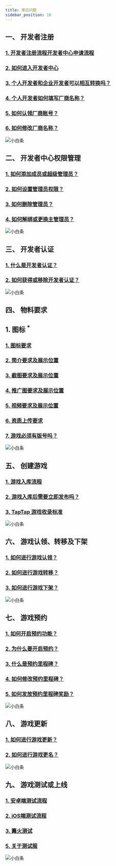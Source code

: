 ```yaml
---
title: 常见问题
sidebar_position: 10
---
```


## **一、 开发者注册**  
### [<FaqLink>1. 开发者注册流程开发者中心申请流程</FaqLink>](/store#厂商创建通道及流程/)  
### [<FaqLink>2. 如何进入开发者中心</FaqLink>](/store#厂商创建通道及流程/)  
### [<FaqLink>3. 个人开发者和企业开发者可以相互转换吗？</FaqLink>](/store#个人开发者与企业开发者有什么区别？可以互相转换吗？/)  
### [<FaqLink>4. 个人开发者如何填写厂商名称？</FaqLink>](/store#个人开发者没有公司，如何填写厂商名称？/)  
### [<FaqLink>5. 如何认领厂商账号？</FaqLink>](/store#厂商名称已存在，如何进行厂商账号认领？/)  
### [<FaqLink>6. 如何修改厂商名称？</FaqLink>](/store#如何修改厂商名称)  

![小白条](https://img.tapimg.com/market/images/c53d78b9b120276b53f82aebb0d01537.png)  

## **二、 开发者中心权限管理**  
### [<FaqLink>1. 如何添加成员或超级管理员？</FaqLink>](/store/#添加成员或超级管理员/)  
### [<FaqLink>2. 如何设置管理员权限？</FaqLink>](/store#成员的权限设置和删除/)  
### [<FaqLink>3. 如何删除管理员？</FaqLink>](/store#成员的权限设置和删除/)  
### [<FaqLink>4. 如何解绑或更换主管理员？</FaqLink>](/store#主管理员可以解绑吗？可以设置新的主管理员吗？/)  

![小白条](https://img.tapimg.com/market/images/c53d78b9b120276b53f82aebb0d01537.png)  

## **三、 开发者认证**  
### [<FaqLink>1. 什么是开发者认证？</FaqLink>](/store#开发者认证/)  
### [<FaqLink>2. 如何获得或移除开发者认证？</FaqLink>](/store#开发者认证/)  

![小白条](https://img.tapimg.com/market/images/c53d78b9b120276b53f82aebb0d01537.png)  

## **四、 物料要求**  
## 1. 图标 <sup><Red>\*</Red></sup>
### [<FaqLink>1. 图标要求</FaqLink>](/store/store-material#图标/)  
### [<FaqLink>2. 简介要求及展示位置</FaqLink>](/store/store-material#简介/)  
### [<FaqLink>3. 截图要求及展示位置</FaqLink>](/store/store-material#截图/)  
### [<FaqLink>4. 推广图要求及展示位置</FaqLink>](/store/store-material#推广图/)  
### [<FaqLink>5. 视频要求及展示位置</FaqLink>](/store/store-material#视频/)  
### [<FaqLink>6. 资质上传要求</FaqLink>](/store/store-agree#资质文件及授权/)  
### [<FaqLink>7. 游戏必须有版号吗？</FaqLink>](/store/store-agree#版号)  

![小白条](https://img.tapimg.com/market/images/c53d78b9b120276b53f82aebb0d01537.png)  

## **五、 创建游戏**  
### [<FaqLink>1. 游戏入库流程</FaqLink>](/store/store-creategame#游戏入库/)  
### [<FaqLink>2. 游戏入库后需要立即发布吗？</FaqLink>](/store/store-creategame#创建游戏审核通过后，可暂不发布游戏吗？/)  
### [<FaqLink>3. TapTap 游戏收录标准</FaqLink>](/store/store-agree#暂不收录游戏/)  

![小白条](https://img.tapimg.com/market/images/c53d78b9b120276b53f82aebb0d01537.png)  

## **六、 游戏认领、转移及下架**  
### [<FaqLink>1. 如何进行游戏认领？</FaqLink>](/store/store-creategame#我的游戏已经被TapTap收录，可以进行游戏认领吗？/)  
### [<FaqLink>2. 如何进行游戏转移？</FaqLink>](/store/store-creategame#游戏主体可以进行转移吗？/)  
### [<FaqLink>3. 如何进行游戏下架？</FaqLink>](/store/store-creategame#如何进行游戏下架？/)  

![小白条](https://img.tapimg.com/market/images/c53d78b9b120276b53f82aebb0d01537.png)  

## **七、 游戏预约**  
### [<FaqLink>1. 如何开启预约功能？</FaqLink>](/store/store-creategame#游戏预约/)  
### [<FaqLink>2. 为什么要开启预约？</FaqLink>](/store/store-creategame#游戏预约/)  
### [<FaqLink>3. 什么是预约里程碑？</FaqLink>](/store/store-creategame#预约里程碑/)  
### [<FaqLink>4. 如何修改预约里程碑？</FaqLink>](/store/store-creategame#预约里程碑/)
### [<FaqLink>5. 如何发放预约里程碑奖励？</FaqLink>](/store/store-creategame#预约里程碑/)   

![小白条](https://img.tapimg.com/market/images/c53d78b9b120276b53f82aebb0d01537.png)  

## **八、 游戏更新**  
### [<FaqLink>1. 如何进行游戏更新？</FaqLink>](/store/store-creategame#游戏更新/)  
### [<FaqLink>2. 如何进行游戏更名？</FaqLink>](/store/store-creategame#游戏名称可以修改吗？/) 

![小白条](https://img.tapimg.com/market/images/c53d78b9b120276b53f82aebb0d01537.png)  

## **九、 游戏测试或上线**  
### [<FaqLink>1. 安卓端测试流程</FaqLink>](/store/store-creategame#游戏测试或上线/)
### [<FaqLink>2. iOS端测试流程</FaqLink>](/store/store-creategame#iOS端测试/)     
### [<FaqLink>3. 篝火测试</FaqLink>](/store/campfire/)  
 
### [<FaqLink>5. 关于测试服</FaqLink>](/store/store-creategame#测试服配置/)  

![小白条](https://img.tapimg.com/market/images/c53d78b9b120276b53f82aebb0d01537.png)  
 
